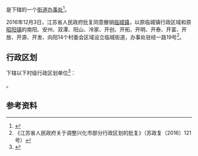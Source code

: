 {{中国乡级行政区|32/12/81/002/000}}

'''{{PAGENAMEBASE}}'''是{{PRC admin/fullname|32/12/81/002/000|3}}下辖的一个[[街道办事处|街道办事处]]<ref>{{PRC admin/ref sgc|{{PRC admin/parent|32/12/81/002/000}}}}</ref>。

2016年12月3日，江苏省人民政府批复同意撤销[[临城镇_(兴化市)|临城镇]]，以原临城镇行政区域和原[[昭阳镇|昭阳镇]]的南阳、安州、双潭、阳山、冷家、开创、开拓、开明、开泰、开富、开放、开源、开发、向阳14个村委会区域设立临城街道，办事处驻经一路19号<ref>《江苏省人民政府关于调整兴化市部分行政区划的批复》（苏政复〔2016〕121号）</ref>。

== 行政区划 ==
{{PAGENAMEBASE}}下辖以下村级行政区划单位<ref>{{PRC admin/ref sgc|32/12/81/002/000}}</ref>：

{{PRC admin/children|32/12/81/002/000}}。

== 参考资料 ==
{{reflist}}

{{江苏行政区划小作品}}
{{PRC admin/navcat|32/12/81/002/000}}
